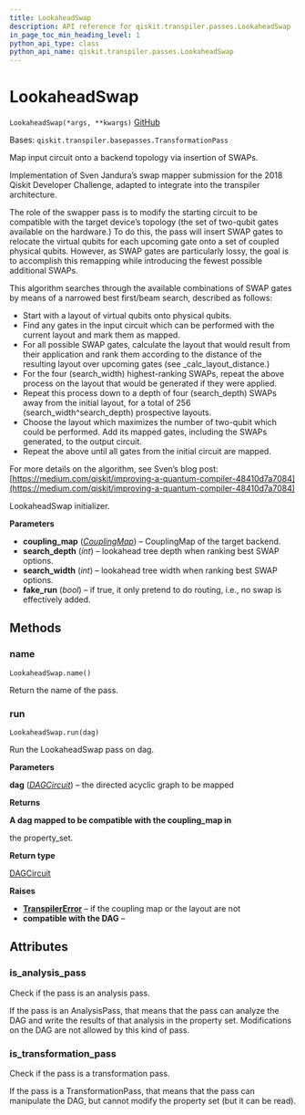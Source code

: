 ```yaml
---
title: LookaheadSwap
description: API reference for qiskit.transpiler.passes.LookaheadSwap
in_page_toc_min_heading_level: 1
python_api_type: class
python_api_name: qiskit.transpiler.passes.LookaheadSwap
---
```


# LookaheadSwap

<span id="qiskit.transpiler.passes.LookaheadSwap" />

`LookaheadSwap(*args, **kwargs)` [GitHub](https://github.com/qiskit/qiskit/tree/stable/0.20/qiskit/transpiler/passes/routing/lookahead_swap.py "view source code")

Bases: `qiskit.transpiler.basepasses.TransformationPass`

Map input circuit onto a backend topology via insertion of SWAPs.

Implementation of Sven Jandura’s swap mapper submission for the 2018 Qiskit Developer Challenge, adapted to integrate into the transpiler architecture.

The role of the swapper pass is to modify the starting circuit to be compatible with the target device’s topology (the set of two-qubit gates available on the hardware.) To do this, the pass will insert SWAP gates to relocate the virtual qubits for each upcoming gate onto a set of coupled physical qubits. However, as SWAP gates are particularly lossy, the goal is to accomplish this remapping while introducing the fewest possible additional SWAPs.

This algorithm searches through the available combinations of SWAP gates by means of a narrowed best first/beam search, described as follows:

*   Start with a layout of virtual qubits onto physical qubits.
*   Find any gates in the input circuit which can be performed with the current layout and mark them as mapped.
*   For all possible SWAP gates, calculate the layout that would result from their application and rank them according to the distance of the resulting layout over upcoming gates (see \_calc\_layout\_distance.)
*   For the four (search\_width) highest-ranking SWAPs, repeat the above process on the layout that would be generated if they were applied.
*   Repeat this process down to a depth of four (search\_depth) SWAPs away from the initial layout, for a total of 256 (search\_width^search\_depth) prospective layouts.
*   Choose the layout which maximizes the number of two-qubit which could be performed. Add its mapped gates, including the SWAPs generated, to the output circuit.
*   Repeat the above until all gates from the initial circuit are mapped.

For more details on the algorithm, see Sven’s blog post: [https://medium.com/qiskit/improving-a-quantum-compiler-48410d7a7084](https://medium.com/qiskit/improving-a-quantum-compiler-48410d7a7084)

LookaheadSwap initializer.

**Parameters**

*   **coupling\_map** ([*CouplingMap*](qiskit.transpiler.CouplingMap "qiskit.transpiler.CouplingMap")) – CouplingMap of the target backend.
*   **search\_depth** (*int*) – lookahead tree depth when ranking best SWAP options.
*   **search\_width** (*int*) – lookahead tree width when ranking best SWAP options.
*   **fake\_run** (*bool*) – if true, it only pretend to do routing, i.e., no swap is effectively added.

## Methods

### name

<span id="qiskit.transpiler.passes.LookaheadSwap.name" />

`LookaheadSwap.name()`

Return the name of the pass.

### run

<span id="qiskit.transpiler.passes.LookaheadSwap.run" />

`LookaheadSwap.run(dag)`

Run the LookaheadSwap pass on dag.

**Parameters**

**dag** ([*DAGCircuit*](qiskit.dagcircuit.DAGCircuit "qiskit.dagcircuit.DAGCircuit")) – the directed acyclic graph to be mapped

**Returns**

**A dag mapped to be compatible with the coupling\_map in**

the property\_set.

**Return type**

[DAGCircuit](qiskit.dagcircuit.DAGCircuit "qiskit.dagcircuit.DAGCircuit")

**Raises**

*   [**TranspilerError**](qiskit.transpiler.TranspilerError "qiskit.transpiler.TranspilerError") – if the coupling map or the layout are not
*   **compatible with the DAG** –

## Attributes

<span id="qiskit.transpiler.passes.LookaheadSwap.is_analysis_pass" />

### is\_analysis\_pass

Check if the pass is an analysis pass.

If the pass is an AnalysisPass, that means that the pass can analyze the DAG and write the results of that analysis in the property set. Modifications on the DAG are not allowed by this kind of pass.

<span id="qiskit.transpiler.passes.LookaheadSwap.is_transformation_pass" />

### is\_transformation\_pass

Check if the pass is a transformation pass.

If the pass is a TransformationPass, that means that the pass can manipulate the DAG, but cannot modify the property set (but it can be read).

